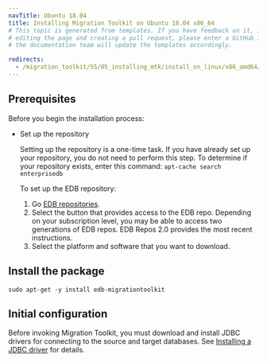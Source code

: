 ```yaml
---
navTitle: Ubuntu 18.04
title: Installing Migration Toolkit on Ubuntu 18.04 x86_64
# This topic is generated from templates. If you have feedback on it, instead of
# editing the page and creating a pull request, please enter a GitHub issue and
# the documentation team will update the templates accordingly.

redirects:
  - /migration_toolkit/55/05_installing_mtk/install_on_linux/x86_amd64/mtk55_ubuntu18_x86
---
```


## Prerequisites

Before you begin the installation process:

- Set up the repository

  Setting up the repository is a one-time task. If you have already set up your repository, you do not need to perform this step.
  To determine if your repository exists, enter this command: `apt-cache search enterprisedb`

  To set up the EDB repository:

  1. Go [EDB repositories](https://www.enterprisedb.com/repos-downloads).
  1. Select the button that provides access to the EDB repo. Depending on your subscription level, you may be able to access two generations of EDB repos. EDB Repos 2.0 provides the most recent instructions.
  1. Select the platform and software that you want to download.

## Install the package

```shell
sudo apt-get -y install edb-migrationtoolkit
```

## Initial configuration

Before invoking Migration Toolkit, you must download and install JDBC drivers for connecting to the source and target databases. See [Installing a JDBC driver](/migration_toolkit/latest/installing/installing_jdbc_driver/) for details.
